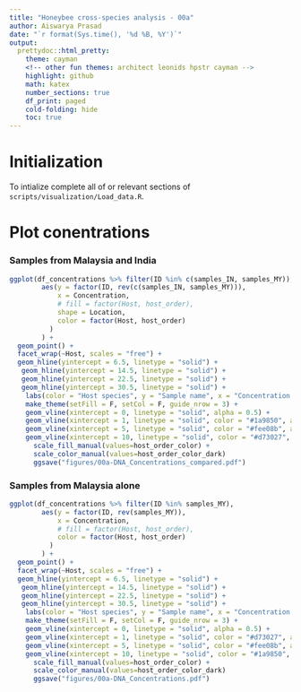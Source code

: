 ```yaml
---
title: "Honeybee cross-species analysis - 00a"
author: Aiswarya Prasad
date: "`r format(Sys.time(), '%d %B, %Y')`"
output:
  prettydoc::html_pretty:
    theme: cayman
    <!-- other fun themes: architect leonids hpstr cayman -->
    highlight: github
    math: katex
    number_sections: true
    df_print: paged
    cold-folding: hide
    toc: true
---
```


# Initialization

To intialize complete all of or relevant sections of `scripts/visualization/Load_data.R`.

# Plot conentrations

### Samples from Malaysia and India

```r
ggplot(df_concentrations %>% filter(ID %in% c(samples_IN, samples_MY)), 
        aes(y = factor(ID, rev(c(samples_IN, samples_MY))),
            x = Concentration,
            # fill = factor(Host, host_order),
            shape = Location,
            color = factor(Host, host_order)
          )
        ) +
  geom_point() +
  facet_wrap(~Host, scales = "free") +
  geom_hline(yintercept = 6.5, linetype = "solid") +
   geom_hline(yintercept = 14.5, linetype = "solid") +
   geom_hline(yintercept = 22.5, linetype = "solid") +
   geom_hline(yintercept = 30.5, linetype = "solid") +
    labs(color = "Host species", y = "Sample name", x = "Concentration (ng/uL) - Aliquot of 10 uL") +
    make_theme(setFill = F, setCol = F, guide_nrow = 3) +
    geom_vline(xintercept = 0, linetype = "solid", alpha = 0.5) +
    geom_vline(xintercept = 1, linetype = "solid", color = "#1a9850", alpha = 1) +
    geom_vline(xintercept = 5, linetype = "solid", color = "#fee08b", alpha = 1) +
    geom_vline(xintercept = 10, linetype = "solid", color = "#d73027", alpha = 1) +
      scale_fill_manual(values=host_order_color) +
      scale_color_manual(values=host_order_color_dark)
      ggsave("figures/00a-DNA_Concentrations_compared.pdf")
```

### Samples from Malaysia alone

```r
ggplot(df_concentrations %>% filter(ID %in% samples_MY),
        aes(y = factor(ID, rev(samples_MY)),
            x = Concentration,
            # fill = factor(Host, host_order),
            color = factor(Host, host_order)
          )
        ) +
  geom_point() +
  facet_wrap(~Host, scales = "free") +
  geom_hline(yintercept = 6.5, linetype = "solid") +
   geom_hline(yintercept = 14.5, linetype = "solid") +
   geom_hline(yintercept = 22.5, linetype = "solid") +
   geom_hline(yintercept = 30.5, linetype = "solid") +
    labs(color = "Host species", y = "Sample name", x = "Concentration (ng/uL) - Aliquot of 10 uL") +
    make_theme(setFill = F, setCol = F, guide_nrow = 3) +
    geom_vline(xintercept = 0, linetype = "solid", alpha = 0.5) +
    geom_vline(xintercept = 1, linetype = "solid", color = "#d73027", alpha = 1) +
    geom_vline(xintercept = 5, linetype = "solid", color = "#fee08b", alpha = 1) +
    geom_vline(xintercept = 10, linetype = "solid", color = "#1a9850", alpha = 1) +
      scale_fill_manual(values=host_order_color) +
      scale_color_manual(values=host_order_color_dark)
      ggsave("figures/00a-DNA_Concentrations.pdf")
```